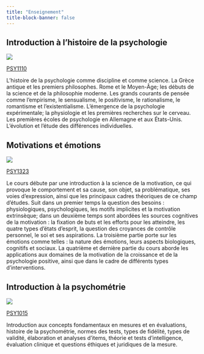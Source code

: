 ```yaml
---
title: "Enseignement"
title-block-banner: false
---
```



## Introduction à l'histoire de la psychologie

::: {.grid}

::: {.g-col-12 .g-col-md-2}
![](files/images/intro_hist_psy.jpg)

:::

::: {.g-col-12 .g-col-md-10}

[PSY1110](https://www.teluq.ca/site/etudes/offre/cours/TELUQ/PSY%201110/)

L'histoire de la psychologie comme discipline et comme science. La Grèce antique et les premiers philosophes. Rome et le Moyen-Âge; les débuts de la science et de la philosophie moderne. Les grands courants de pensée comme l'empirisme, le sensualisme, le positivisme, le rationalisme, le romantisme et l'existentialisme. L'émergence de la psychologie expérimentale; la physiologie et les premières recherches sur le cerveau. Les premières écoles de psychologie en Allemagne et aux États-Unis. L'évolution et l'étude des différences individuelles.

:::

:::


## Motivations et émotions

::: {.grid}

::: {.g-col-12 .g-col-md-2}
![](files/images/psy_emotion_motivation.JPG)

:::

::: {.g-col-12 .g-col-md-10}

[PSY1323](https://www.teluq.ca/site/etudes/offre/cours/TELUQ/PSY%201323/)

Le cours débute par une introduction à la science de la motivation, ce qui provoque le comportement et sa cause, son objet, sa problématique, ses voies d'expression, ainsi que les principaux cadres théoriques de ce champ d'études. Suit dans un premier temps la question des besoins : physiologiques, psychologiques, les motifs implicites et la motivation extrinsèque; dans un deuxième temps sont abordées les sources cognitives de la motivation : la fixation de buts et les efforts pour les atteindre, les quatre types d'états d'esprit, la question des croyances de contrôle personnel, le soi et ses aspirations. La troisième partie porte sur les émotions comme telles : la nature des émotions, leurs aspects biologiques, cognitifs et sociaux. La quatrième et dernière partie du cours aborde les applications aux domaines de la motivation de la croissance et de la psychologie positive, ainsi que dans le cadre de différents types d'interventions.

:::

:::


## Introduction à la psychométrie

::: {.grid}

::: {.g-col-12 .g-col-md-2}
![](files/imaintro_psychometrie.jpg.JPG)

:::

::: {.g-col-12 .g-col-md-10}

[PSY1015](https://www.teluq.ca/site/etudes/offre/cours/TELUQ/PSY%201015/)

Introduction aux concepts fondamentaux en mesures et en évaluations, histoire de la psychométrie, normes des tests, types de fidélité, types de validité, élaboration et analyses d'items, théorie et tests d'intelligence, évaluation clinique et questions éthiques et juridiques de la mesure.

:::

:::



